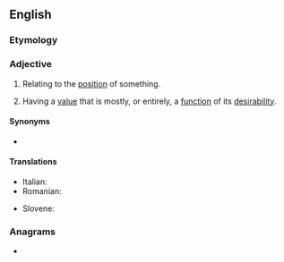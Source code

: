 ==English==

===Etymology===
{{suffix|en|position|al}}

===Adjective===
{{en-adj|-}}

# Relating to the [[position]] of something.
# {{lb|en|economics}} Having a [[value]] that is mostly, or entirely, a [[function]] of its [[desirability]].

====Synonyms====
* {{l|en|locational}}

====Translations====
{{trans-top|positional}}
* Italian: {{t|it|posizionale}}
* Romanian: {{t+|ro|pozițional}}
{{trans-mid}}
* Slovene: {{t|sl|položájen}}
{{trans-bottom}}

===Anagrams===
* {{anagrams|en|a=aiilnoopst|isopointal|spoliation}}